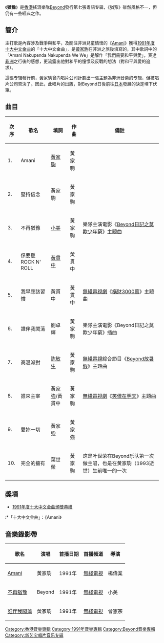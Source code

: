 {{Album infobox | <!-- See Wikipedia:WikiProject_Albums -->
|  Name        = 猶豫 
|  Type        = [[專輯|專輯]]
|  Artist      = [[Beyond|Beyond]]
|  Cover       = Cdcover7.JPG
|  Background  = 
|  Released    = {{Start date and age|1991|9|6}}
|  Recorded    = 1990年－1991年
|  Genre       = [[搖滾|搖滾]]、[[粵語流行音樂|粵語流行音樂]]
|  Label       = [[新藝寶唱片|新藝寶唱片]]
|  Last album  = [[命運派對|命運派對]]<br/>（1990年9月6日）
|  This album  = '''猶豫'''<br/>（1991年9月6日）
|  Next album  = [[繼續革命|繼續革命]]<br/>（1992年7月10日）
}}
《'''猶豫'''》是[[香港|香港]]搖滾樂隊[[Beyond|Beyond]]發行第七張粵語专辑，《猶豫》雖然風格不一，但仍有一些經典之作。

== 簡介 ==
主打歌是內容涉及戰爭與和平，及關注非洲兒童情懷的《[[Amani|Amani]]》獲得[[第十四屆十大中文金曲得獎名單|1991年度十大中文金曲]]的「十大中文金曲」，是[[黃家駒|黃家駒]]在非洲之旅後填寫的，其中歌詞中的「Amani Nakupenda Nakupenda We We」是解作「我們需要和平與愛」，表達[[非洲|非洲]]之行後的感想，更流露出他對和平的憧憬及反戰的想法（對和平與愛的追求）。

這張专辑發行前，黃家駒曾向唱片公司計劃出一張主題為非洲音樂的专辑，但被唱片公司否決了。因此，此唱片的出版，對Beyond日後前往[[日本|日本]]發展的決定埋下伏筆。

== 曲目 ==
{| class="wikitable"
|-
!次序
!歌名
!填詞
!作曲
!備註
|-
| 1. || Amani || [[黃家駒|黃家駒]] || 黃家駒 || 
|-
| 2. || 堅持信念 || 黃家駒 || 黃家駒 ||  
|-
| 3. || 不再猶豫  || [[小美_(香港)|小美]] || 黃家駒 || 樂隊主演電影《[[Beyond日記之莫欺少年窮|Beyond日記之莫欺少年窮]]》主題曲
|-
| 4. || 係要聽ROCK N' ROLL  || [[黃貫中|黃貫中]] || 黃貫中 || 
|-
| 5. || 我早應該習慣 || 黃貫中 || 黃貫中|| [[無綫電視劇|無綫電視劇]]《[[橫財3000萬|橫財3000萬]]》主題曲
|-
| 6. || 誰伴我闖蕩 || 劉卓輝 || 黃家駒 || 樂隊主演電影《Beyond日記之莫欺少年窮》插曲
|-
| 7. || 高溫派對 || [[陈敏生|陈敏生]] || 黃家駒 || [[無綫電視|無綫電視]]綜合節目《[[Beyond放暑假|Beyond放暑假]]》主題曲
|-
| 8. || 誰來主宰 || [[黃家強|黃家強]]/黃貫中 || 黃家駒 || [[無綫電視劇|無綫電視劇]]《[[笑傲在明天|笑傲在明天]]》主題曲
|-
| 9. || 愛妳一切 || 黃家強 || 黃家強 || 
|-
| 10. || 完全的擁有 || 葉世榮 || 黃家駒 || 这是叶世荣在Beyond乐队第一次做主唱，也是在黄家駒（1993逝世）生前唯一的一次                                                                                                                                                                    
|}

== 獎項 ==
*[[第十四屆十大中文金曲得獎名單|1991年度十大中文金曲頒獎典禮]]
:*「十大中文金曲」：《Amani》

== 音樂錄影帶 ==
{| class="wikitable"
! 歌名 !! 演唱 !! 首播日期 !! 首播頻道 !! 導演 
|-
|[http://www.youtube.com/watch?v=T_j4ED_u4Uk Amani] {{Wayback|url=http://www.youtube.com/watch?v=T_j4ED_u4Uk |date=20200420043034 }} ||黃家駒||1991年||[[電視廣播有限公司|無綫電視]]||楊偉業
|-
|[https://www.youtube.com/watch?v=cz681Zr6SWk 不再猶豫] {{Wayback|url=https://www.youtube.com/watch?v=cz681Zr6SWk |date=20200420043057 }} ||Beyond||1991年||[[電視廣播有限公司|無綫電視]]||小美
|-
|[http://www.youtube.com/watch?v=bMnkjFEMLOo 誰伴我闖蕩] {{Wayback|url=http://www.youtube.com/watch?v=bMnkjFEMLOo |date=20200420043044 }} ||黃家駒||1991年||[[電視廣播有限公司|無綫電視]]||曾憲宗
|}

{{Beyond}}
{{雨傘革命}}

[[Category:香港音樂專輯|Category:香港音樂專輯]]
[[Category:1991年音樂專輯|Category:1991年音樂專輯]]
[[Category:Beyond音樂專輯|Category:Beyond音樂專輯]]
[[Category:新艺宝唱片音乐专辑|Category:新艺宝唱片音乐专辑]]